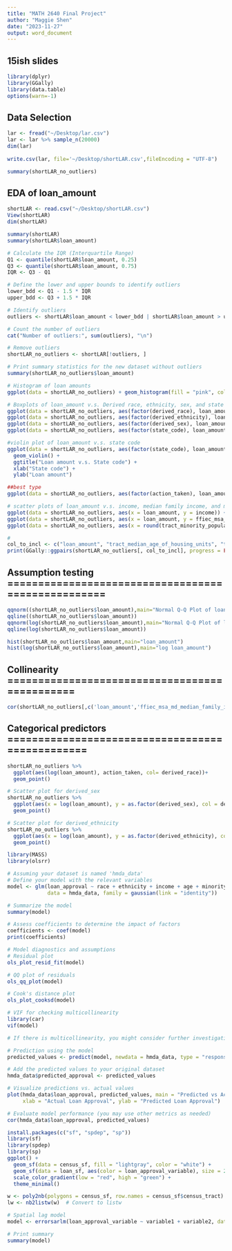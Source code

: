 ```yaml
---
title: "MATH 2640 Final Project"
author: "Maggie Shen"
date: "2023-11-27"
output: word_document
---
```


## 15ish slides

```r
library(dplyr)
library(GGally)
library(data.table)
options(warn=-1)
```

## Data Selection
```r
lar <- fread("~/Desktop/lar.csv")
lar <- lar %>% sample_n(20000)
dim(lar)
 
write.csv(lar, file='~/Desktop/shortLAR.csv',fileEncoding = "UTF-8")
```

```r
summary(shortLAR_no_outliers)
```

## EDA of loan_amount
```r
shortLAR <- read.csv("~/Desktop/shortLAR.csv")
View(shortLAR)
dim(shortLAR)

summary(shortLAR)
summary(shortLAR$loan_amount)

# Calculate the IQR (Interquartile Range)
Q1 <- quantile(shortLAR$loan_amount, 0.25)
Q3 <- quantile(shortLAR$loan_amount, 0.75)
IQR <- Q3 - Q1

# Define the lower and upper bounds to identify outliers
lower_bdd <- Q1 - 1.5 * IQR
upper_bdd <- Q3 + 1.5 * IQR

# Identify outliers
outliers <- shortLAR$loan_amount < lower_bdd | shortLAR$loan_amount > upper_bdd

# Count the number of outliers
cat("Number of outliers:", sum(outliers), "\n")

# Remove outliers
shortLAR_no_outliers <- shortLAR[!outliers, ]

# Print summary statistics for the new dataset without outliers
summary(shortLAR_no_outliers$loan_amount)

# Histogram of loan amounts
ggplot(data = shortLAR_no_outliers) + geom_histogram(fill = "pink", color = "black", aes(x = loan_amount)) + ggtitle("Loan Amount Distribution") + xlab("Loan Amount (USD)") + ylab("Frequency") 

# Boxplots of loan_amount v.s. Derived race, ethnicity, sex, and state code
ggplot(data = shortLAR_no_outliers, aes(factor(derived_race), loan_amount, fill = derived_race)) + geom_boxplot()+ ggtitle("Loan amount v.s. Derived race") + xlab("Derived race") + ylab("Loan amount")
ggplot(data = shortLAR_no_outliers, aes(factor(derived_ethnicity), loan_amount, fill = derived_ethnicity)) + geom_boxplot()+ ggtitle("Loan amount v.s. Derived ethnicity") + xlab("Derived ethnicity") + ylab("Loan amount")
ggplot(data = shortLAR_no_outliers, aes(factor(derived_sex), loan_amount, fill = derived_sex)) + geom_boxplot()+ ggtitle("Loan amount v.s. Derived sex") + xlab("Derived sex") + ylab("Loan amount")
ggplot(data = shortLAR_no_outliers, aes(factor(state_code), loan_amount, fill = state_code)) + geom_boxplot()+ ggtitle("Loan amount v.s. State code") + xlab("State code ") + ylab("Loan amount")

#violin plot of loan_amount v.s. state code
ggplot(data = shortLAR_no_outliers, aes(factor(state_code), loan_amount, fill = state_code)) +
  geom_violin() +
  ggtitle("Loan amount v.s. State code") +
  xlab("State code") +
  ylab("Loan amount")

##best type
ggplot(data = shortLAR_no_outliers, aes(factor(action_taken), loan_amount)) + geom_boxplot()+ ggtitle("Loan amount v.s. Action taken") + xlab("Action taken") + ylab("Loan amount")

# scatter plots of loan_amount v.s. income, median family income, and minority % in the area
ggplot(data = shortLAR_no_outliers, aes(x = loan_amount, y = income)) + geom_point(alpha = 0.5) + ggtitle("Loan Amount vs. Income") + xlab("Income") + ylab("Loan Amount (USD)")
ggplot(data = shortLAR_no_outliers, aes(x = loan_amount, y = ffiec_msa_md_median_family_income)) + geom_point(alpha = 0.5) + ggtitle("Loan Amount vs. Median family income") + xlab("loan amount") + ylab("median family income")
ggplot(data = shortLAR_no_outliers, aes(x = round(tract_minority_population_percent), y = loan_amount)) + geom_point(alpha = 0.5) + ggtitle("Loan Amount vs. Minority % in the area") + xlab("minority % in the area") + ylab("loan amount")

#
col_to_incl <- c("loan_amount", "tract_median_age_of_housing_units", "tract_population", "income", "ffiec_msa_md_median_family_income", "tract_minority_population_percent")
print(GGally::ggpairs(shortLAR_no_outliers[, col_to_incl], progress = FALSE))
```

## Assumption testing ===================================================
```r
qqnorm((shortLAR_no_outliers$loan_amount),main="Normal Q-Q Plot of loan_amount")
qqline((shortLAR_no_outliers$loan_amount))
qqnorm(log(shortLAR_no_outliers$loan_amount),main="Normal Q-Q Plot of log loan_amount")
qqline(log(shortLAR_no_outliers$loan_amount))

hist(shortLAR_no_outliers$loan_amount,main="loan_amount")
hist(log(shortLAR_no_outliers$loan_amount),main="log loan_amount")
```

## Collinearity ==============================================
```r
cor(shortLAR_no_outliers[,c('loan_amount','ffiec_msa_md_median_family_income','tract_minority_population_percent')])
```

## Categorical predictors ================================================
```r
shortLAR_no_outliers %>%
  ggplot(aes(log(loan_amount), action_taken, col= derived_race))+
  geom_point()

# Scatter plot for derived_sex
shortLAR_no_outliers %>%
  ggplot(aes(x = log(loan_amount), y = as.factor(derived_sex), col = derived_sex)) +
  geom_point()

# Scatter plot for derived_ethnicity
shortLAR_no_outliers %>%
  ggplot(aes(x = log(loan_amount), y = as.factor(derived_ethnicity), col = derived_ethnicity)) +
  geom_point()
```


```r
library(MASS)
library(olsrr)

# Assuming your dataset is named 'hmda_data'
# Define your model with the relevant variables
model <- glm(loan_approval ~ race + ethnicity + income + age + minority_population_percentage + median_family_income,
             data = hmda_data, family = gaussian(link = "identity"))

# Summarize the model
summary(model)

# Assess coefficients to determine the impact of factors
coefficients <- coef(model)
print(coefficients)

# Model diagnostics and assumptions
# Residual plot
ols_plot_resid_fit(model)

# QQ plot of residuals
ols_qq_plot(model)

# Cook's distance plot
ols_plot_cooksd(model)

# VIF for checking multicollinearity
library(car)
vif(model)

# If there is multicollinearity, you might consider further investigation or regularization techniques

# Prediction using the model
predicted_values <- predict(model, newdata = hmda_data, type = "response")

# Add the predicted values to your original dataset
hmda_data$predicted_approval <- predicted_values

# Visualize predictions vs. actual values
plot(hmda_data$loan_approval, predicted_values, main = "Predicted vs Actual Loan Approval",
     xlab = "Actual Loan Approval", ylab = "Predicted Loan Approval")

# Evaluate model performance (you may use other metrics as needed)
cor(hmda_data$loan_approval, predicted_values)

```


```r
install.packages(c("sf", "spdep", "sp"))
library(sf)
library(spdep)
library(sp)
ggplot() +
  geom_sf(data = census_sf, fill = "lightgray", color = "white") +
  geom_sf(data = loan_sf, aes(color = loan_approval_variable), size = 2) +
  scale_color_gradient(low = "red", high = "green") +
  theme_minimal()

w <- poly2nb(polygons = census_sf, row.names = census_sf$census_tract)  # Create spatial weights matrix
lw <- nb2listw(w)  # Convert to listw

# Spatial lag model
model <- errorsarlm(loan_approval_variable ~ variable1 + variable2, data = st_drop_geometry(loan_sf), listw = lw)

# Print summary
summary(model)
```
